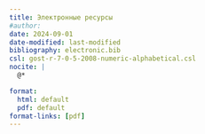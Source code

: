 ```yaml
---
title: Электронные ресурсы
#author:
date: 2024-09-01
date-modified: last-modified
bibliography: electronic.bib
csl: gost-r-7-0-5-2008-numeric-alphabetical.csl
nocite: |
  @*

format:
  html: default
  pdf: default
format-links: [pdf]
---
```


::: {#refs}
:::
